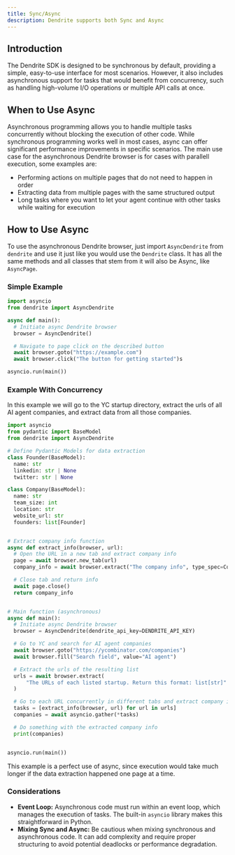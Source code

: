 ```yaml
---
title: Sync/Async
description: Dendrite supports both Sync and Async
---
```


## Introduction

The Dendrite SDK is designed to be synchronous by default, providing a simple, easy-to-use interface for most scenarios. However, it also includes asynchronous support for tasks that would benefit from concurrency, such as handling high-volume I/O operations or multiple API calls at once.

## When to Use Async

Asynchronous programming allows you to handle multiple tasks concurrently without blocking the execution of other code. While synchronous programming works well in most cases, async can offer significant performance improvements in specific scenarios. The main use case for the asynchronous Dendrite browser is for cases with parallell execution, some examples are:

- Performing actions on multiple pages that do not need to happen in order
- Extracting data from multiple pages with the same structured output
- Long tasks where you want to let your agent continue with other tasks while waiting for execution

## How to Use Async

To use the asynchronous Dendrite browser, just import `AsyncDendrite` from `dendrite` and use it just like you would use the `Dendrite` class. It has all the same methods and all classes that stem from it will also be Async, like `AsyncPage`.

### Simple Example

```python
import asyncio
from dendrite import AsyncDendrite

async def main():
  # Initiate async Dendrite browser
  browser = AsyncDendrite()

  # Navigate to page click on the described button
  await browser.goto("https://example.com")
  await browser.click("The button for getting started")s

asyncio.run(main())
```

### Example With Concurrency

In this example we will go to the YC startup directory, extract the urls of all AI agent companies, and extract data from all those companies.

```python
import asyncio
from pydantic import BaseModel
from dendrite import AsyncDendrite

# Define Pydantic Models for data extraction
class Founder(BaseModel):
  name: str
  linkedin: str | None
  twitter: str | None

class Company(BaseModel):
  name: str
  team_size: int
  location: str
  website_url: str
  founders: list[Founder]


# Extract company info function
async def extract_info(browser, url):
  # Open the URL in a new tab and extract company info
  page = await browser.new_tab(url)
  company_info = await browser.extract("The company info", type_spec=Company)

  # Close tab and return info
  await page.close()
  return company_info


# Main function (asynchronous)
async def main():
  # Initiate async Dendrite browser
  browser = AsyncDendrite(dendrite_api_key=DENDRITE_API_KEY)

  # Go to YC and search for AI agent companies
  await browser.goto("https://ycombinator.com/companies")
  await browser.fill("Search field", value="AI agent")

  # Extract the urls of the resulting list
  urls = await browser.extract(
      "The URLs of each listed startup. Return this format: list[str]"
  )

  # Go to each URL concurrently in different tabs and extract company info
  tasks = [extract_info(browser, url) for url in urls]
  companies = await asyncio.gather(*tasks)

  # Do something with the extracted company info
  print(companies)


asyncio.run(main())
```

This example is a perfect use of async, since execution would take much longer if the data extraction happened one page at a time.

### Considerations

- **Event Loop:** Asynchronous code must run within an event loop, which manages the execution of tasks. The built-in `asyncio` library makes this straightforward in Python.
- **Mixing Sync and Async:** Be cautious when mixing synchronous and asynchronous code. It can add complexity and require proper structuring to avoid potential deadlocks or performance degradation.
